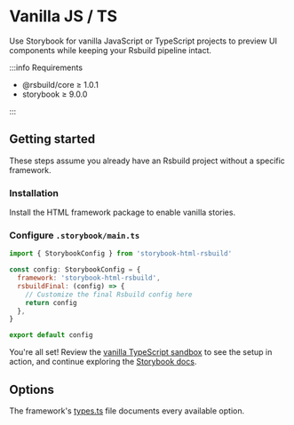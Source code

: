 
# Vanilla JS / TS

Use Storybook for vanilla JavaScript or TypeScript projects to preview UI components while keeping your Rsbuild pipeline intact.

:::info Requirements

- @rsbuild/core ≥ 1.0.1
- storybook ≥ 9.0.0

:::

## Getting started

These steps assume you already have an Rsbuild project without a specific framework.

### Installation

Install the HTML framework package to enable vanilla stories.

<PackageManagerTabs command="install storybook-html-rsbuild -D" />

### Configure `.storybook/main.ts`

```js
import { StorybookConfig } from 'storybook-html-rsbuild'

const config: StorybookConfig = {
  framework: 'storybook-html-rsbuild',
  rsbuildFinal: (config) => {
    // Customize the final Rsbuild config here
    return config
  },
}

export default config
```

You're all set! Review the [vanilla TypeScript sandbox](https://github.com/rspack-contrib/storybook-rsbuild/blob/main/sandboxes/vanilla-ts) to see the setup in action, and continue exploring the [Storybook docs](https://storybook.js.org/docs).

## Options

The framework's [types.ts](https://github.com/rspack-contrib/storybook-rsbuild/blob/main/packages/framework-html/src/types.ts) file documents every available option.
